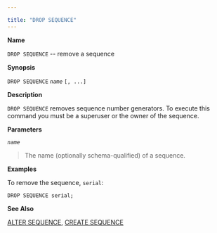 ---

title: "DROP SEQUENCE"
---

<div id="drop_sequence" class="registered_link"></div>

**Name**

`DROP SEQUENCE` -- remove a sequence

**Synopsis**

`DROP SEQUENCE` *`name`* `[, ...]`

**Description**

`DROP SEQUENCE` removes sequence number generators. To execute this command you must be a superuser or the owner of the sequence.

**Parameters**

*`name`*

> The name (optionally schema-qualified) of a sequence.

**Examples**

To remove the sequence, `serial`:

```
DROP SEQUENCE serial;
```

**See Also**

[ALTER SEQUENCE](https://www.enterprisedb.com/edb-docs/d/edb-postgres-advanced-server/reference/database-compatibility-for-oracle-developers-reference-guide/11/Database_Compatibility_for_Oracle_Developers_Reference_Guide.1.023.html#pID0E046E0HA), [CREATE SEQUENCE](https://www.enterprisedb.com/edb-docs/d/edb-postgres-advanced-server/reference/database-compatibility-for-oracle-developers-reference-guide/11/Database_Compatibility_for_Oracle_Developers_Reference_Guide.1.048.html#)